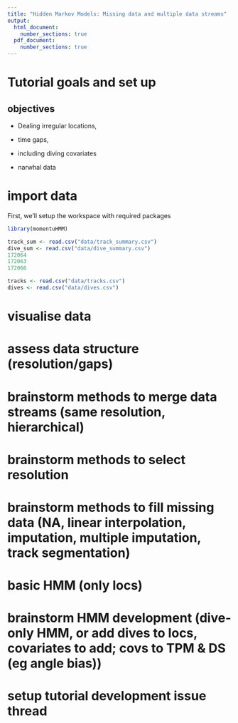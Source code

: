 ```yaml
---
title: "Hidden Markov Models: Missing data and multiple data streams"
output:
  html_document:
    number_sections: true
  pdf_document: 
    number_sections: true
---
```


# Tutorial goals and set up

## objectives

-   Dealing irregular locations,

-   time gaps,

-   including diving covariates

-   narwhal data

# import data
First, we'll setup the workspace with required packages
```r
library(momentuHMM)
```

```r
track_sum <- read.csv("data/track_summary.csv")
dive_sum <- read.csv("data/dive_summary.csv")
172064
172063
172066

tracks <- read.csv("data/tracks.csv")
dives <- read.csv("data/dives.csv")
```

# visualise data

# assess data structure (resolution/gaps)

# brainstorm methods to merge data streams (same resolution, hierarchical)

# brainstorm methods to select resolution

# brainstorm methods to fill missing data (NA, linear interpolation, imputation, multiple imputation, track segmentation)

# basic HMM (only locs)

# brainstorm HMM development (dive-only HMM, or add dives to locs, covariates to add; covs to TPM & DS (eg angle bias))

# setup tutorial development issue thread
